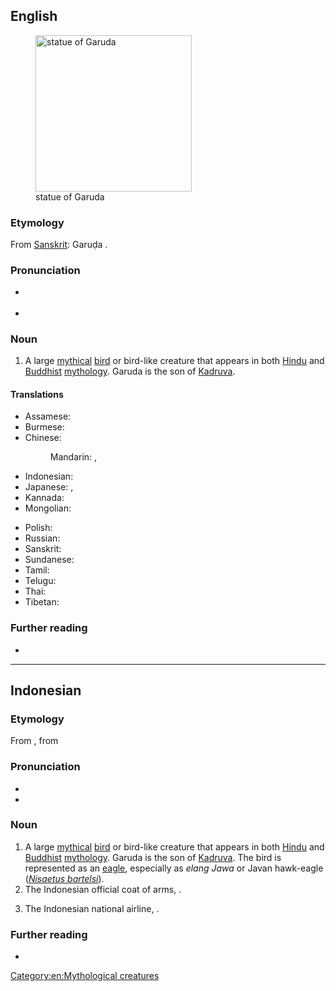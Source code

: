 {{also|Garuda}}
==English==
[[File:Belur Garuda.jpg|thumb|right|250px|statue of Garuda]]

===Etymology===
From [[w:Sanskrit|Sanskrit]]: Garuḍa {{l|sa|गरुड}}.

===Pronunciation===
* {{a|UK}} {{IPA|en|/ˈɡæɹʊdə/}}
* {{a|US}} {{IPA|en|/ɡəˈɹuːdə/}}

===Noun===
{{en-noun}}

# A large [[mythical]] [[bird]] or bird-like creature that appears in both [[w:Hindu mythology|Hindu]] and [[w:Buddhist mythology|Buddhist]] [[w:mythology|mythology]]. Garuda is the son of [[Kadruva]].

====Translations====
{{trans-top|large mythical bird in Hindu and Buddhist mythology}}
* Assamese: {{t|as|গৰুল}}
* Burmese: {{t+|my|ဂဠုန်}}
* Chinese:
*: Mandarin: {{t+|cmn|迦樓羅|sc=Hani}}, {{t+|cmn|迦楼罗|sc=Hani}}
* Indonesian: {{t+|id|garuda}}
* Japanese: {{t|ja|ガルダ|tr=garuda|sc=Jpan}}, {{t+|ja|迦楼羅|tr=karura|sc=Jpan}}
* Kannada: {{t+|kn|ಗರುಡ}}
* Mongolian: {{t|mn|гарьд|sc=Cyrl}}
{{trans-mid}}
* Polish: {{t+|pl|garuda|m}}
* Russian: {{t|ru|гару́да|f|sc=Cyrl}}
* Sanskrit: {{t+|sa|गरुड|m}}
* Sundanese: {{t|su|dadali}}
* Tamil: {{t+|ta|கருடன்}}
* Telugu: {{t+|te|గరుడి}}
* Thai: {{t+|th|ครุฑ}}
* Tibetan: {{t|bo|ཁྱུང}}
{{trans-bottom}}

===Further reading===
* {{pedia}}

[[Category:en:Mythological creatures]]

----

==Indonesian==
{{wikipedia|lang=id}}

===Etymology===
From {{bor|id|jv|ꦒꦫꦸꦣ|t=[[eagle]]}}, from {{der|id|sa|गरुड}}

===Pronunciation===
* {{IPA|id|/ɡaruda/|}}
* {{hyphenation|id|ga|ru|da}}

===Noun===
{{head|id|noun}}
# A large [[mythical]] [[bird]] or bird-like creature that appears in both [[w:Hindu mythology|Hindu]] and [[w:Buddhist mythology|Buddhist]] [[w:mythology|mythology]]. Garuda is the son of [[Kadruva]]. The bird is represented as an [[eagle]], especially as ''elang Jawa'' or Javan hawk-eagle (''[[Nisaetus bartelsi]]'').
# The Indonesian official coat of arms, {{w|Garuda Pancasila}}.
# {{lb|id|colloquial}} The Indonesian national airline, {{w|Garuda Indonesia}}.

===Further reading===
* {{R:KBBI Daring}}